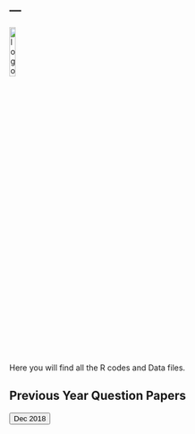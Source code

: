 ---
---

<link rel="stylesheet" href="mystyle.css" type="text/css">

<a href="index.html">
  <img src="images/logo.png" alt="logo"  style="width:15%;">
</a>


Here you will find all the R codes and Data files.

<!-- Add icon library -->
<link rel="stylesheet" href="https://cdnjs.cloudflare.com/ajax/libs/font-awesome/4.7.0/css/font-awesome.min.css">

<!-- Auto width -->

<h2>Previous Year Question Papers</h2>

<a href="/files/SEC_dec_2019.zip" download>
<button class="btn"><i class="fa fa-download"></i> Dec 2018 </button>
</a>


